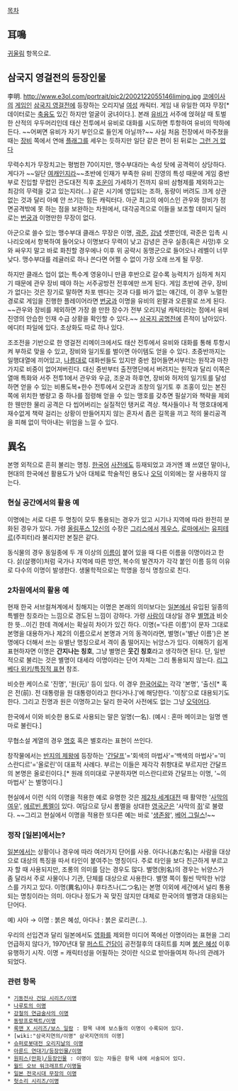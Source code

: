 [[목차]]
== 耳鳴 ==
[[귀울림]] 항목으로.

== 삼국지 영걸전의 등장인물 ==
李明.
http://www.e3ol.com/portrait/pic2/2002122055146liming.jpg
[[코에이]]사의 [[게임]]인 [[삼국지 영걸전]]에 등장하는 오리지널 [[여성]] 캐릭터. 게임 내 유일한 여자 무장[* 데이터로는 [[축융]]도 있긴 하지만 얼굴이 궁녀이다.]. 본래 [[유비]]가 서주에 얹혀살 때 토벌한 산적의 우두머리인데 태산 전투에서 유비로 대화를 시도하면 투항하여 유비의 막하에 든다. ~~어쩌면 유비가 자기 부인으로 들인게 아닐까?~~ 사실 처음 전장에서 마주쳤을 때는 [[장비]] 쪽에서 연애 [[플래그]]를 세우는 듯하지만 일단 같은 편이 된 뒤로는 [[그런 거 없다]]

무력수치가 무장치고는 평범한 70이지만, 맹수부대라는 속성 탓에 공격력이 상당하다. 게다가 ~~일단 [[여캐]]인지라~~초반에 인재가 부족한 유비 진영의 특성 때문에 게임 중반부로 진입할 무렵인 관도대전 직후 [[조운]]이 가세하기 전까지 유비 삼형제를 제외하고는 최강의 무력을 갖고 있는지라(…) 같은 시기에 영입되는 조하, 동량이 버려도 크게 상관없는 것과 달리 아예 안 쓰기는 힘든 캐릭터다. 아군 최고의 에이스인 관우와 장비가 정면공격밖에 못 하는 점을 보완하는 차원에서, 대각공격으로 이들을 보조할 데미지 딜러로는 [[번궁]]과 이명만한 무장이 없다. 

아군으로 쓸수 있는 맹수부대 클래스 무장은 이명, [[곽준]], [[감녕]] 셋뿐인데, 곽준은 입촉 시나리오에서 항복하여 들어오나 이명보다 무력이 낮고 감녕은 관우 실종(혹은 사망)후 오와 싸우지 말고 바로 화친할 경우에나 이후 위 공략시 동맹군으로 들어오나 레벨이 너무 낮다. 맹수부대를 레귤러로 하나 쓴다면 어쩔 수 없이 가장 오래 쓰게 될 무장. 

하지만 클래스 업이 없는 특수계 영웅이니 만큼 후반으로 갈수록 능력치가 심하게 처지기 때문에 관우 장비 떼야 하는 서주공방전 전후에만 쓰게 된다. 게임 초반에 관우, 장비가 없다는 것은 장기로 말하면 차포 뗀다는 것과 다를 바가 없는 얘긴데, 이 경우 노멀한 경로로 게임을 진행한 플레이어라면 [[번궁]]과 이명을 유비의 왼팔과 오른팔로 쓰게 된다. ~~관우와 장비를 제외하면 가장 쓸 만한 장수가 전부 오리지널 캐릭터라는 점에서 유비 진영의 안습한 인재 수급 상황을 확인할 수 있다.~~ [[삼국지 공명전]]에 흔적이 남아있다. 에디터 파일에 있다. 초상화도 따로 하나 있다.

조조전을 기반으로 한 영걸전 리메이크에서도 태산 전투에서 유비와 대화를 통해 투항시켜 부하로 맞을 수 있고, 장비와 일기토를 벌이면 아이템도 얻을 수 있다. 초중반까지는 일행대열에 끼어있고, [[나름]]대로 대화씬들도 있지만 중반 접어들면서부터는 원작과 마찬가지로 비중이 없어져버린다. 대신 중반부터 출전명단에서 버려지는 원작과 달리 이쪽은 열매 특화와 서주 전투1에서 관우와 우금, 조운과 하후연, 장비와 허저의 일기토를 달성하면 얻을 수 있는 비룡도복+한수 전투에서 오란과 조창의 일기토 후 조홍이 있는 본진쪽에 위치한 병량고 중 하나를 점령해 얻을 수 있는 맹호를 갖추면 필살기와 책략을 제외한 웬만한 물리 공격은 다 씹어버리는 실질적인 탱커로 격상. 책사들이나 적 맹호대에게 재수없게 책략 걸리는 상황이 만들어지지 않는 혼자서 좁은 길목을 끼고 적의 물리공격을 피해 없이 막아내는 위엄을 느낄 수 있다.
== 異名 ==
본명 외적으로 흔히 불리는 명칭. [[한국어]] [[사전]]에도 등재되었고 과거엔 꽤 쓰였던 말이나, 현대의 한국에선 활용도가 낮아 대체로 학술적인 용도나 [[오덕]] 이외에는 잘 사용하지 않는다. 

=== 현실 공간에서의 활용 예 ===
이명에는 서로 다른 두 명칭이 모두 통용되는 경우가 있고 시기나 지역에 따라 완전히 분화된 경우가 있다. 가령 [[올림푸스 12신]]의 수장은 [[그리스]]에서 [[제우스]], [[로마]]에서는 [[유피테르]](주피터)라 불리지만 본질은 같다. 

동식물의 경우 동일종에 두 개 이상의 [[이름]]이 붙어 있을 때 다른 이름을 이명이라고 한다. 삵(살쾡이)처럼 국가나 지역에 따른 방언, 복수의 발견자가 각각 붙인 이름 등의 이유로 다수의 이명이 발생한다. 생물학적으로는 학명을 정식 명칭으로 친다.

=== 2차원에서의 활용 예 ===
현재 한국 서브컬쳐계에서 칭해지는 이명은 본래의 의미보다는 [[일본]]에서 유입된 일종의 특별한 칭호라는 느낌으로 경도된 느낌이 강하다. 가령 [[사람]]이 대상일 경우 [[별명]]과 비슷한 뜻…이긴 한데 격에서는 확실히 차이가 있긴 하다. 이명(='다른 이름')이 문자 그대로 본명을 대용하거나 제2의 이름으로서 본명과 거의 동격이라면, 별명(='별난 이름')은 본명에다 더해서 쓰는 유별난 명칭으로서 격이 좀 떨어지는 뉘앙스가 있다. 이해하기 쉽게 표현하자면 이명은 '''간지나는 칭호''', 그냥 별명은 '''웃긴 칭호'''라고 생각하면 된다. 단, 일반적으로 불리는 것은 별명이 대세라 이명이라는 단어 자체는 그리 통용되지 않는다. [[리그베다 위키/특징적 표현]] 참조.

비슷한 케이스로 '진명', '원(元)' 등이 있다. 이 경우 [[한국어]]로는 각각 '본명', '출신[* 혹은 전(前). 전 대통령을 원 대통령이라고 한다거나.]'에 해당한다. '이칭'으로 대용되기도 한다. 그리고 진명과 원은 이명하고는 달리 한국어 사전에도 없는 그냥 [[오덕]]어다. 

한국에서 이와 비슷한 용도로 사용되는 말은 일명(一名). (예시 : 혼마 메이코는 일명 멘마로 불린다.]

무협소설 계열의 경우 [[명호]] 혹은 별호라는 표현이 쓰인다.

창작물에서는 [[반지의 제왕]]에 등장하는 '[[간달프]]'='회색의 마법사'='백색의 마법사'='미스란디르'='올로린'이 대표적 사례다. 부르는 이들은 제각각 취향대로 부르지만 간달프의 본명은 올로린이다.[* 원래 의미대로 구분하자면 미스란디르와 간달프는 이명, '~의 마법사' 는 별명이다.]

현실에서 이런 식의 이명을 적용한 예로 유명한 것은 [[제2차 세계대전]] 때 활약한 '[[사막]]의 [[여우]]', [[에르빈 롬멜]]이 있다. 여담으로 당시 롬멜을 상대한 [[영국군]]은 '사막의 [[쥐]]'로 불렸다. ~~그리고 현실에서 이명을 적용한 또다른 예는 바로 '[[생존왕]]', [[베어 그릴스]]!~~

=== 정작 [일본]에서는? ===
[[일본]]에서는 상황이나 경우에 따라 여러가지 단어를 사용. 아다나(あだ名)는 사람을 대상으로 대상의 특징을 따서 타인이 붙여주는 명칭이다. 주로 타인을 보다 친근하게 부르고자 할 때 사용되지만, 조롱의 의미를 담는 경우도 많다. 별명(別名)의 경우는 뉘양스가 좀 달라서 주로 사물이나 기관, 단체를 대상으로 사용한다. 별명 쪽이 훨씬 딱딱한 뉘앙스를 가지고 있다. 이명(異名)이나 후타츠나(二つ名)는 본명 이외에 세간에서 널리 통용되는 명칭이라는 의미. 아다나 정도가 꼭 맞진 않지만 대체로 한국어의 별명과 대응되는 단어다.

예) 샤아 → 이명 : 붉은 혜성, 아다나 : 붉은 로리콘(…). 

우리의 선입견과 달리 일본에서도 [[영화]]를 제외한 미디어 쪽에선 이명이라는 표현을 그리 언급하지 않다가, 1970년대 말 [[퍼스트 건담]]이 공전절후의 대히트를 치며 [[붉은 혜성]] 이후 유행하기 시작. 이명 = 캐릭터성을 어필하는 것이란 식으로 받아들여져 하나의 관례가 되었다. 

=== 관련 항목 ===
 * [[기동전사 건담 시리즈/이명]]
 * [[나루토/이명|나루토의 이명]]
 * [[국가 연금술사|강철의 연금술사의 이명]]
 * [[동방프로젝트/이명]]
 * [[록맨 X 시리즈/보스 일람]] : 항목 내에 보스들의 이명이 수록되어 있다.
 * [wiki:"삼국지연의/이명" 삼국지연의의 이명]
 * [[슈퍼로봇대전 오리지날의 이명]]
 * [[아룬드 연대기/등장인물/이명]]
 * [[원피스(만화)/등장인물]] : 이명이 있는 자들은 항목 내에 서술되어 있다.
 * [[월드 오브 워크래프트/이명들]]
 * [[일본 전국시대 무장의 이명]]
 * [[헛소리 시리즈/이명]]
